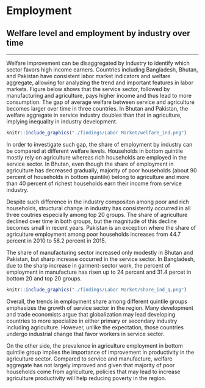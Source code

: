 # Employment 

## Welfare level and employment by industry over time {-}
***

Welfare improvement can be disaggregated by industry to identify which sector favors high income earners. Countries including Bangladesh, Bhutan, and Pakistan have consistent labor market indicators and welfare aggregate, allowing for analyzing the trend and important features in labor markets. Figure below shows that the service sector, followed by manufacturing and agriculture, pays higher income and thus lead to more consumption. The gap of average welfare between service and agriculture becomes larger over time in three countries. In Bhutan and Pakistan, the welfare aggregate in service industry doubles than that in agriculture, implying inequality in industry development. 

```{r labor1, fig.cap='Welfare by Industry over time', out.width='80%', fig.asp=.75, fig.align='center', echo=FALSE, warning=FALSE}
knitr::include_graphics("./findings/Labor Market/welfare_ind.png")
```

In order to investigate such gap, the share of employment by industry can be compared at different welfare levels. Households in bottom quintile mostly rely on agriculture whereas rich households are employed in the service sector. In Bhutan, even though the share of employment in agriculture has decreased gradually, majority of poor households (about 90 percent of households in bottom quintile) belong to agriculture and more than 40 percent of richest households earn their income from service industry. 

Despite such difference in the industry compositon among poor and rich households, structural change in industry has consistently occurred in all three coutries especially among top 20 groups. The share of agriculture
declined over time in both groups, but the magnitude of this
decline becomes small in recent years. Pakistan is an exception where the share of agriculture employment among poor households increases from 44.7 percent in 2010 to 58.2 percent in 2015. 

The share of manufacturing sector increased only modestly in Bhutan and Pakistan, but sharp increase occurred in the service sector. In Bangladesh, due to the
sharp increase in garment-sector work, the percent of employment in manufacture has risen up to 24 percent and 31.4 percet in bottom 20 and top 20 groups. 

```{r labor2, fig.cap='employment by Industry over time', out.width='80%', fig.asp=.75, fig.align='center', echo=FALSE, warning=FALSE}
knitr::include_graphics("./findings/Labor Market/share_ind_q.png")
```
Overall, the trends in employment share among different quintile groups emphasizes the growth of service sector in the region. Many development and trade economists argue that globalization may lead developing countries to more specialize in either primary or secondary industry including agriculture. However, unlike the expectation, those countries undergo industrial change that favor workers in service sector. 

On the other side, the prevalence in agriculture employment in bottom quintile group implies the importance of improvement in productivity in the agriculture sector. Compared to service and manufacture, welfare aggregate has not largely improved and given that majority of poor households come from agriculture, policies that may lead to increase agriculture productivity will help reducing poverty in the region. 
